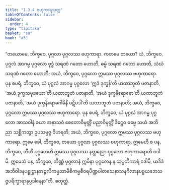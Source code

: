 ```yaml
---
title: "1.3.4 ဗဟုကာရသုတ္တ"
tableOfContents: false
sidebar:
  order: 4
type: "tipitaka"
basket: "su"
book: "a3"
---
```



<DynamicBreadcrumb />

<Division number="24" book="a3" e="ch" v="15" p="121">

<Paragraph number="119" book="a3">
“တယောမေ, ဘိက္ခဝေ, ပုဂ္ဂလာ ပုဂ္ဂလဿ ဗဟုကာရာ. ကတမေ တယော? ယံ, ဘိက္ခဝေ, ပုဂ္ဂလံ အာဂမ္မ ပုဂ္ဂလော ဗုဒ္ဓံ သရဏံ ဂတော ဟောတိ, ဓမ္မံ သရဏံ ဂတော ဟောတိ, သံဃံ သရဏံ ဂတော ဟောတိ; အယံ, ဘိက္ခဝေ, ပုဂ္ဂလော ဣမဿ ပုဂ္ဂလဿ ဗဟုကာရော.
</Paragraph>

<Paragraph number="120" book="a3">
ပုန စပရံ, ဘိက္ခဝေ, ယံ ပုဂ္ဂလံ အာဂမ္မ ပုဂ္ဂလော ‘ဣဒံ ဒုက္ခန်’တိ ယထာဘူတံ ပဇာနာတိ, ‘အယံ ဒုက္ခသမုဒယော’တိ ယထာဘူတံ ပဇာနာတိ, ‘အယံ ဒုက္ခနိရောဓော’တိ ယထာဘူတံ ပဇာနာတိ, ‘အယံ ဒုက္ခနိရောဓဂါမိနီ ပဋိပဒါ’တိ ယထာဘူတံ ပဇာနာတိ; အယံ, ဘိက္ခဝေ, ပုဂ္ဂလော ဣမဿ ပုဂ္ဂလဿ ဗဟုကာရော.
</Paragraph>

<Paragraph number="121" book="a3">
ပုန စပရံ, ဘိက္ခဝေ, ယံ ပုဂ္ဂလံ အာဂမ္မ ပုဂ္ဂလော အာသဝါနံ ခယာ အနာသဝံ စေတောဝိမုတ္တိံ ပညာဝိမုတ္တိံ ဒိဋ္ဌေဝ ဓမ္မေ သယံ အဘိညာ သစ္ဆိကတွာ ဥပသမ္ပဇ္ဇ ဝိဟရတိ; အယံ, ဘိက္ခဝေ, ပုဂ္ဂလော ဣမဿ ပုဂ္ဂလဿ ဗဟုကာရော. ဣမေ ခေါ, ဘိက္ခဝေ, တယော ပုဂ္ဂလာ ပုဂ္ဂလဿ ဗဟုကာရာ.
</Paragraph>

<Paragraph number="122" book="a3">
ဣမေဟိ စ ပန, ဘိက္ခဝေ, တီဟိ ပုဂ္ဂလေဟိ ဣမဿ ပုဂ္ဂလဿ နတ္ထညော ပုဂ္ဂလော ဗဟုကာရောတိ ဝဒါမိ. ဣမေသံ ပန, ဘိက္ခဝေ, တိဏ္ဏံ ပုဂ္ဂလာနံ ဣမိနာ ပုဂ္ဂလေန န သုပ္ပတိကာရံ ဝဒါမိ, ယဒိဒံ အဘိဝါဒနပစ္စုဋ္ဌာနအဉ္ဇလိကမ္မသာမီစိကမ္မစီဝရပိဏ္ဍပါတသေနာသနဂိလာနပစ္စယဘေသဇ္ဇပရိက္ခာရာနုပ္ပဒါနေနာ”တိ.

</Paragraph>
</Division>

<Paragraph number="123" type="center" book="a3">
စတုတ္ထံ.
</Paragraph>